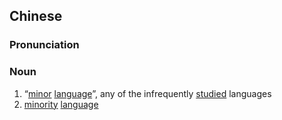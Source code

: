 {{also|小语种}}
==Chinese==
{{zh-forms|s=小语种|type=12}}
{{wikipedia|lang=zh}}

===Pronunciation===
{{zh-pron
|m=xiǎoyǔzhǒng
|c=siu2 jyu5 zung2
|cat=n
}}

===Noun===
{{zh-noun}}

# “[[minor]] [[language]]”, any of the infrequently [[studied]] languages
# [[minority]] [[language]]